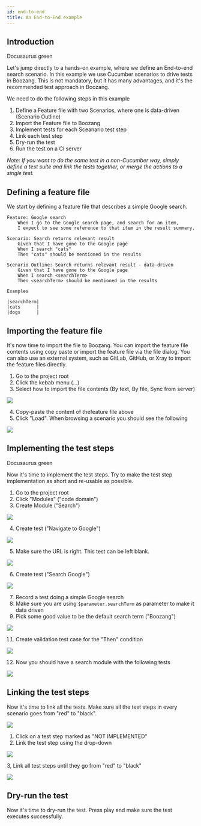 ---
id: end-to-end
title: An End-to-End example
---
## Introduction


<YouTubeEmbed embedId="7jNc2kpdMEo">Docusaurus green</YouTubeEmbed>


Let's jump directly to a hands-on example, where we define an End-to-end search scenario. In this example we use Cucumber scenarios to drive tests in Boozang. This is not mandatory, but it has many advantages, and it's the recommended test approach in Boozang.

We need to do the following steps in this example

1. Define a Feature file with two Scenarios, where one is data-driven (Scenario Outline)
2. Import the Feature file to Boozang
3. Implement tests for each Sceanario test step
4. Link each test step
5. Dry-run the test
6. Run the test on a CI server

*Note: If you want to do the same test in a non-Cucumber way, simply define a test suite and link the tests together, or merge the actions to a single test.*

## Defining a feature file

We start by defining a feature file that describes a simple Google search.

```gherkin
Feature: Google search
	When I go to the Google search page, and search for an item,
	I expect to see some reference to that item in the result summary.

Scenario: Search returns relevant result
	Given that I have gone to the Google page
	When I search "cats"
	Then "cats" should be mentioned in the results

Scenario Outline: Search returns relevant result - data-driven
	Given that I have gone to the Google page
    When I search <searchTerm>
	Then <searchTerm> should be mentioned in the results

Examples

|searchTerm|
|cats      |
|dogs      |
```

## Importing the feature file

It's now time to import the file to Boozang. You can import the feature file contents using copy paste or import the feature file via the file dialog. You can also use an external system, such as GitLab, GitHub, or Xray to import the feature files directly. 

1. Go to the project root
2. Click the kebab menu (...)
3. Select how to import the file contents (By text, By file, Sync from server)

![](../images/import-features.png)

4. Copy-paste the content of thefeature file above 
5. Click "Load". When browsing a scenario you should see the following

![](../images/unlinked-google-scenario.png)

## Implementing the test steps

<YouTubeEmbed embedId="504rY6KPBA8">Docusaurus green</YouTubeEmbed>


Now it's time to implement the test steps. Try to make the test step implementation as short and re-usable as possible. 

1. Go to the project root
2. Click "Modules" ("code domain")
3. Create Module ("Search")

![](../images/create-module-search.png)

4. Create test ("Navigate to Google")

![](../images/navigate-to-google.png)

5. Make sure the URL is right. This test can be left blank.

![](../images/navigate-to-google-contents.png)

6. Create test ("Search Google")

![](../images/search-google.png)

7. Record a test doing a simple Google search
8. Make sure you are using `$parameter.searchTerm` as parameter to make it data driven
9. Pick some good value to be the default search term ("Boozang")

![](../images/search-google-contents.png)

11. Create  validation test case for the "Then" condition

![](../images/validate-search-results.png)

12. Now you should have a search module with the following tests

![](../images/search-module-contents.png)

## Linking the test steps

Now it's time to link all the tests. Make sure all the test steps in every scenario goes from "red" to "black".

![](../images/unlinked-google-scenario.png)

1. Click on a test step marked as "NOT IMPLEMENTED"
2. Link the test step using the drop-down

![](../images/link-google-scenario.png)

3, Link all test steps until they go from "red" to "black"

![](../images/linked-google-scenario.png)


## Dry-run the test

Now it's time to dry-run the test. Press play and make sure the test executes successfully.

